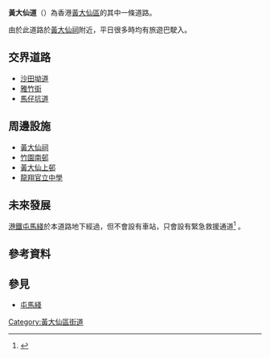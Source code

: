 {{Infobox Hong Kong Road
|中文街道名稱=黃大仙道
|英文街道名稱=Wong Tai Sin Road
|圖片=File:Wong Tai Sin Road (blue sky).jpg
|圖片說明=
|圖片2=
|圖片說明2=
|隸屬幹線=
|路段總長度=550m
|車速限制=
|行車線數量=3線雙程（沙田坳道至雅竹街一段）<br/>2線雙程（雅竹街至馬仔坑道一段）
|所在地區=[[黃大仙區|黃大仙區]]
|起點=[[沙田坳道|沙田坳道]]
|終點=[[馬仔坑道|馬仔坑道]]
|道路命名日期=
|行人專用區=
|命名文件=
|道路動工日期=
|道路興建計劃=
|道路舊名資料=
|道路封閉日期=
|通車日期=
|收費=}}
'''黃大仙道'''（{{lang-en|'''Wong Tai Sin Road'''}}）為香港[[黃大仙區|黃大仙區]]的其中一條道路。

由於此道路於[[黃大仙祠_(香港)|黃大仙祠]]附近，平日很多時均有旅遊巴駛入。

== 交界道路 ==
* [[沙田坳道|沙田坳道]]
* [[雅竹街|雅竹街]]
* [[馬仔坑道|馬仔坑道]]
== 周邊設施 ==
* [[黃大仙祠_(香港)|黃大仙祠]]
* [[竹園南邨|竹園南邨]]
* [[黃大仙上邨|黃大仙上邨]]
* [[龍翔官立中學|龍翔官立中學]]

== 未來發展 ==
[[港鐵|港鐵]][[屯馬綫|屯馬綫]]於本道路地下經過，但不會設有車站，只會設有緊急救援通道<ref>{{cite web|author=港鐵|title=沙田至中環綫－黃大仙段通訊|url=http://www.mtr-shatincentrallink.hk/pdf/multimedia-gallery/publication/newsletter/wts_newsletter_122010.pdf|accessdate=2011-03-23|authorlink=港鐵|location=香港|pages=2|language=zh-hk|format=pdf|date=2010年11月}}</ref> 。

== 參考資料 ==
{{reflist|2}}

== 參見 ==
* [[屯馬綫|屯馬綫]]

[[Category:黃大仙區街道|Category:黃大仙區街道]]